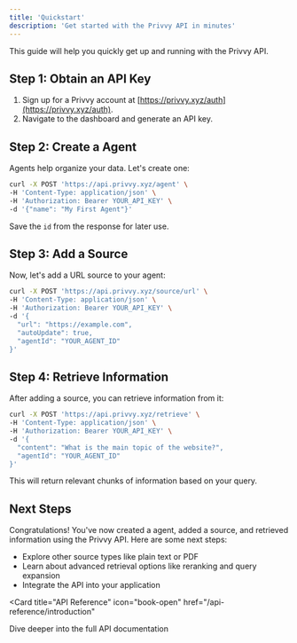 ```yaml
---
title: 'Quickstart'
description: 'Get started with the Privvy API in minutes'
---
```


This guide will help you quickly get up and running with the Privvy API.

## Step 1: Obtain an API Key

1. Sign up for a Privvy account at [https://privvy.xyz/auth](https://privvy.xyz/auth).
2. Navigate to the dashboard and generate an API key.

## Step 2: Create a Agent

Agents help organize your data. Let's create one:

```bash
curl -X POST 'https://api.privvy.xyz/agent' \
-H 'Content-Type: application/json' \
-H 'Authorization: Bearer YOUR_API_KEY' \
-d '{"name": "My First Agent"}'
```

Save the `id` from the response for later use.

## Step 3: Add a Source

Now, let's add a URL source to your agent:

```bash
curl -X POST 'https://api.privvy.xyz/source/url' \
-H 'Content-Type: application/json' \
-H 'Authorization: Bearer YOUR_API_KEY' \
-d '{
  "url": "https://example.com",
  "autoUpdate": true,
  "agentId": "YOUR_AGENT_ID"
}'
```

## Step 4: Retrieve Information

After adding a source, you can retrieve information from it:

```bash
curl -X POST 'https://api.privvy.xyz/retrieve' \
-H 'Content-Type: application/json' \
-H 'Authorization: Bearer YOUR_API_KEY' \
-d '{
  "content": "What is the main topic of the website?",
  "agentId": "YOUR_AGENT_ID"
}'
```

This will return relevant chunks of information based on your query.

## Next Steps

Congratulations! You've now created a agent, added a source, and retrieved information using the Privvy API. Here are some next steps:

- Explore other source types like plain text or PDF
- Learn about advanced retrieval options like reranking and query expansion
- Integrate the API into your application

<Card
  title="API Reference"
  icon="book-open"
  href="/api-reference/introduction"
>
  Dive deeper into the full API documentation
</Card>
